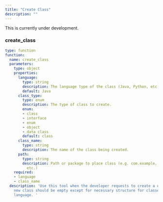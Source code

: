 ```yaml
---
title: "Create Class"
description: ""
---
```


<Warning>This is currently under development.</Warning>

### create_class

```yaml
type: function
function:
  name: create_class
  parameters:
    type: object
    properties:
      language:
        type: string
        description: The language type of the class (Java, Python, etc).
        default: Java
      class_type:
        type: enum
        description: The type of class to create.
        enum:
        - class
        - interface
        - enum
        - object
        - data class
        default: class
      class_name:
        type: string
        description: The name of the class being created.
      path:
        type: string
        description: Path or package to place class (e.g. com.example, src/utils/,
          etc.)
    required:
    - language
    - class_name
  description: 'Use this tool when the developer requests to create a new class. The
    new class should be empty except for necessary structure for classes of the given
    language. '
```